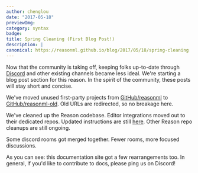 ```yaml
---
author: chenglou
date: "2017-05-18" 
previewImg:
category: syntax
badge:
title: Spring Cleaning (First Blog Post!)
description: |
canonical: https://reasonml.github.io/blog/2017/05/18/spring-cleaning
---
```


Now that the community is taking off, keeping folks up-to-date through [Discord](https://discord.gg/reasonml) and other existing channels became less ideal. We're starting a blog post section for this reason. In the spirit of the community, these posts will stay short and concise.

We've moved unused first-party projects from [GitHub/reasonml](https://github.com/reasonml/) to [GitHub/reasonml-old](https://github.com/reasonml-old). Old URLs are redirected, so no breakage here.

We've cleaned up the Reason codebase. Editor integrations moved out to their dedicated repos. Updated instructions are still [here](/docs/manual/latest/editor-plugins). Other Reason repo cleanups are still ongoing.

Some discord rooms got merged together. Fewer rooms, more focused discussions.

As you can see: this documentation site got a few rearrangements too. In general, if you'd like to contribute to docs, please ping us on Discord!
